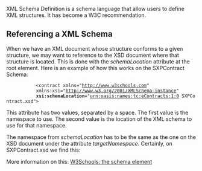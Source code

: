 XML Schema Definition is a schema language that allow users to define XML structures. It has become a W3C recommendation.

== Referencing a XML Schema ==

When we have an XML document whose structure conforms to a given structure, we may want to reference to the XSD document where that structure is located. This is done with the ''schemaLocation'' attribute at the root element. Here is an example of how this works on the SXPContract Schema:

            <?xml version="1.0"?>
            <contract xmlns="http://www.w3schools.com"
            xmlns:xsi="http://www.w3.org/2001/XMLSchema-instance"
            '''xsi:schemaLocation'''="urn:oasis:names:tc:eContracts:1:0 SXPContract.xsd">

This attribute has two values, separated by a space. The first value is the namespace to use. The second value is the location of the XML schema to use for that namespace.

The namespace from ''schemaLocation'' has to be the same as the one on the XSD document under the attribute ''targetNamespace''. Certainly, on SXPContract.xsd we find this:

More information on this: [http://www.w3schools.com/schema/schema_schema.asp W3Schools: the schema element]